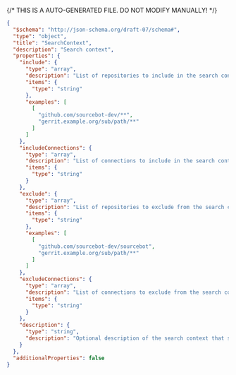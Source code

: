 {/* THIS IS A AUTO-GENERATED FILE. DO NOT MODIFY MANUALLY! */}
```json
{
  "$schema": "http://json-schema.org/draft-07/schema#",
  "type": "object",
  "title": "SearchContext",
  "description": "Search context",
  "properties": {
    "include": {
      "type": "array",
      "description": "List of repositories to include in the search context. Expected to be formatted as a URL without any leading http(s):// prefix (e.g., 'github.com/sourcebot-dev/sourcebot'). Glob patterns are supported.",
      "items": {
        "type": "string"
      },
      "examples": [
        [
          "github.com/sourcebot-dev/**",
          "gerrit.example.org/sub/path/**"
        ]
      ]
    },
    "includeConnections": {
      "type": "array",
      "description": "List of connections to include in the search context.",
      "items": {
        "type": "string"
      }
    },
    "exclude": {
      "type": "array",
      "description": "List of repositories to exclude from the search context. Expected to be formatted as a URL without any leading http(s):// prefix (e.g., 'github.com/sourcebot-dev/sourcebot'). Glob patterns are supported.",
      "items": {
        "type": "string"
      },
      "examples": [
        [
          "github.com/sourcebot-dev/sourcebot",
          "gerrit.example.org/sub/path/**"
        ]
      ]
    },
    "excludeConnections": {
      "type": "array",
      "description": "List of connections to exclude from the search context.",
      "items": {
        "type": "string"
      }
    },
    "description": {
      "type": "string",
      "description": "Optional description of the search context that surfaces in the UI."
    }
  },
  "additionalProperties": false
}
```

